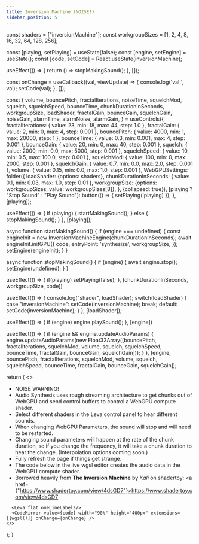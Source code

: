 ```yaml
---
title: Inversion Machine (NOISE!)
sidebar_position: 5
---
```



  const shaders = ["inversionMachine"];
  const workgroupSizes = [1, 2, 4, 8, 16, 32, 64, 128, 256];

  const [playing, setPlaying] = useState(false);
  const [engine, setEngine] = useState();
  const [code, setCode] = React.useState(inversionMachine);

  useEffect(() => {
    return () => stopMakingSound();
  }, []);

  const onChange = useCallback((val, viewUpdate) => {
    console.log('val:', val);
    setCode(val);
  }, []);

  const {
    volume,
    bouncePitch,
    fractalIterations,
    noiseTime,
    squelchMod,
    squelch,
    squelchSpeed,
    bounceTime,
    chunkDurationInSeconds,
    workgroupSize,
    loadShader,
    fractalGain,
    bounceGain,
    squelchGain,
    noiseGain,
    alarmTime,
    alarmNoise,
    alarmGain,
  } = useControls({
    fractalIterations: {
      value: 23,
      min: 18,
      max: 44,
      step: 1.0
    },
    fractalGain: {
      value: 2,
      min: 0,
      max: 4,
      step: 0.001
    },
    bouncePitch: {
      value: 4000,
      min: 1,
      max: 20000,
      step: 1
    },
    bounceTime: {
      value: 0.3,
      min: 0.001,
      max: 4,
      step: 0.001
    },
    bounceGain: {
      value: 20,
      min: 0,
      max: 40,
      step: 0.001
    },
    squelch: {
      value: 2000,
      min: 0.0,
      max: 5000,
      step: 0.001
    },
    squelchSpeed: {
      value: 10,
      min: 0.5,
      max: 100.0,
      step: 0.001
    },
    squelchMod: {
      value: 100,
      min: 0,
      max: 2000,
      step: 0.001
    },
    squelchGain: {
      value: 0.7,
      min: 0.0,
      max: 2.0,
      step: 0.001
    },
    volume: {
      value: 0.15,
      min: 0.0,
      max: 1.0,
      step: 0.001
    },
    WebGPUSettings: folder({
      loadShader: {options: shaders},
      chunkDurationInSeconds: {
        value: 0.1,
        min: 0.03,
        max: 1.0,
        step: 0.01
      },
      workgroupSize: {options: workgroupSizes, value: workgroupSizes[8]},
    }, {collapsed: true}),
    [playing ? "Stop Sound" : "Play Sound"]: button(() => { setPlaying(!playing) }),
  }, [playing]);

  useEffect(() => {
    if (playing) {
      startMakingSound();
    } else {
      stopMakingSound();
    }
  }, [playing]);

  async function startMakingSound() {
    if (engine === undefined) {
      const engineInit = new InversionMachineEngine(chunkDurationInSeconds);
      await engineInit.initGPU({
        code,
        entryPoint: 'synthesize',
        workgroupSize,
      });
      setEngine(engineInit);
    }
  }

  async function stopMakingSound() {
    if (engine) {
      await engine.stop();
      setEngine(undefined);
    }
  }

  useEffect(() => {
    if(playing) setPlaying(false);
  }, [chunkDurationInSeconds, workgroupSize, code])

  useEffect(() => {
    console.log("shader", loadShader);
    switch(loadShader) {
      case "inversionMachine":
        setCode(inversionMachine);
        break;
      default:
        setCode(inversionMachine);
    }
  }, [loadShader]);

  useEffect(() => {
    if (engine) engine.playSound();
  }, [engine])

  useEffect(() => {
    if (engine && engine.updateAudioParams) {
      engine.updateAudioParams(new Float32Array([bouncePitch, fractalIterations, squelchMod, volume, squelch, squelchSpeed, bounceTime, fractalGain, bounceGain, squelchGain]));
    }
  }, [engine, bouncePitch, fractalIterations, squelchMod, volume, squelch, squelchSpeed, bounceTime, fractalGain, bounceGain, squelchGain]);


  return (
    <>
      <ul>
        <li>NOISE WARNING!</li>
        <li>Audio Synthesis uses rough streaming architecture to get chunks out of WebGPU and send control buffers to
          control a WebGPU compute shader.</li>
        <li>Select different shaders in the Leva control panel to hear different sounds.</li>
        <li>When changing WebGPU Parameters, the sound will stop and will need to be restarted.</li>
        <li>Changing sound parameters will happen at the rate of the chunk duration, so if you change the frequency, it
          will take a chunk duration to hear the change. (Interpolation options coming soon.)</li>
        <li>Fully refresh the page if things get strange.</li>
        <li>The code below in the live wgsl editor creates the audio data in the WebGPU compute shader.</li>
        <li>Borrowed heavily from <b>The Inversion Machine</b> by <i>Kali</i> on shadertoy: <a href={"https://www.shadertoy.com/view/4dsGD7"}>https://www.shadertoy.com/view/4dsGD7</a></li>
      </ul>

      <Leva flat oneLineLabels/>
      <CodeMirror value={code} width="90%" height="400px" extensions={[wgsl()]} onChange={onChange} />
    </>
  );
}
